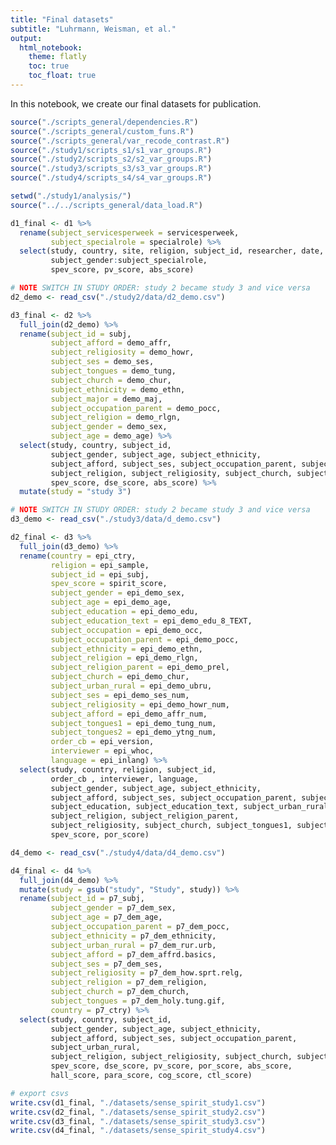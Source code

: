 ```yaml
---
title: "Final datasets"
subtitle: "Luhrmann, Weisman, et al."
output: 
  html_notebook:
    theme: flatly
    toc: true
    toc_float: true
---
```


In this notebook, we create our final datasets for publication.

```r
source("./scripts_general/dependencies.R")
source("./scripts_general/custom_funs.R")
source("./scripts_general/var_recode_contrast.R")
source("./study1/scripts_s1/s1_var_groups.R")
source("./study2/scripts_s2/s2_var_groups.R")
source("./study3/scripts_s3/s3_var_groups.R")
source("./study4/scripts_s4/s4_var_groups.R")
```

```r
setwd("./study1/analysis/")
source("../../scripts_general/data_load.R")
```

```r
d1_final <- d1 %>%
  rename(subject_servicesperweek = servicesperweek,
         subject_specialrole = specialrole) %>%
  select(study, country, site, religion, subject_id, researcher, date,
         subject_gender:subject_specialrole, 
         spev_score, pv_score, abs_score)
```

```r
# NOTE SWITCH IN STUDY ORDER: study 2 became study 3 and vice versa
d2_demo <- read_csv("./study2/data/d2_demo.csv")

d3_final <- d2 %>%
  full_join(d2_demo) %>%
  rename(subject_id = subj,
         subject_afford = demo_affr,
         subject_religiosity = demo_howr,
         subject_ses = demo_ses,
         subject_tongues = demo_tung,
         subject_church = demo_chur,
         subject_ethnicity = demo_ethn,
         subject_major = demo_maj,
         subject_occupation_parent = demo_pocc,
         subject_religion = demo_rlgn,
         subject_gender = demo_sex,
         subject_age = demo_age) %>%
  select(study, country, subject_id, 
         subject_gender, subject_age, subject_ethnicity, 
         subject_afford, subject_ses, subject_occupation_parent, subject_major,
         subject_religion, subject_religiosity, subject_church, subject_tongues,
         spev_score, dse_score, abs_score) %>%
  mutate(study = "study 3")
```

```r
# NOTE SWITCH IN STUDY ORDER: study 2 became study 3 and vice versa
d3_demo <- read_csv("./study3/data/d_demo.csv")

d2_final <- d3 %>%
  full_join(d3_demo) %>%
  rename(country = epi_ctry,
         religion = epi_sample,
         subject_id = epi_subj,
         spev_score = spirit_score,
         subject_gender = epi_demo_sex,
         subject_age = epi_demo_age,
         subject_education = epi_demo_edu,
         subject_education_text = epi_demo_edu_8_TEXT,
         subject_occupation = epi_demo_occ,
         subject_occupation_parent = epi_demo_pocc,
         subject_ethnicity = epi_demo_ethn,
         subject_religion = epi_demo_rlgn,
         subject_religion_parent = epi_demo_prel,
         subject_church = epi_demo_chur,
         subject_urban_rural = epi_demo_ubru,
         subject_ses = epi_demo_ses_num,
         subject_religiosity = epi_demo_howr_num,
         subject_afford = epi_demo_affr_num,
         subject_tongues1 = epi_demo_tung_num,
         subject_tongues2 = epi_demo_ytng_num,
         order_cb = epi_version,
         interviewer = epi_whoc,
         language = epi_inlang) %>%
  select(study, country, religion, subject_id, 
         order_cb , interviewer, language,
         subject_gender, subject_age, subject_ethnicity, 
         subject_afford, subject_ses, subject_occupation_parent, subject_occupation,
         subject_education, subject_education_text, subject_urban_rural,
         subject_religion, subject_religion_parent,
         subject_religiosity, subject_church, subject_tongues1, subject_tongues2,
         spev_score, por_score)
```

```r
d4_demo <- read_csv("./study4/data/d4_demo.csv")

d4_final <- d4 %>%
  full_join(d4_demo) %>%
  mutate(study = gsub("study", "Study", study)) %>%
  rename(subject_id = p7_subj,
         subject_gender = p7_dem_sex,
         subject_age = p7_dem_age,
         subject_occupation_parent = p7_dem_pocc,
         subject_ethnicity = p7_dem_ethnicity,
         subject_urban_rural = p7_dem_rur.urb,
         subject_afford = p7_dem_affrd.basics,
         subject_ses = p7_dem_ses,
         subject_religiosity = p7_dem_how.sprt.relg,
         subject_religion = p7_dem_religion,
         subject_church = p7_dem_church,
         subject_tongues = p7_dem_holy.tung.gif,
         country = p7_ctry) %>%
  select(study, country, subject_id, 
         subject_gender, subject_age, subject_ethnicity, 
         subject_afford, subject_ses, subject_occupation_parent,
         subject_urban_rural,
         subject_religion, subject_religiosity, subject_church, subject_tongues,
         spev_score, dse_score, pv_score, por_score, abs_score,
         hall_score, para_score, cog_score, ctl_score)
```

```r
# export csvs
write.csv(d1_final, "./datasets/sense_spirit_study1.csv")
write.csv(d2_final, "./datasets/sense_spirit_study2.csv")
write.csv(d3_final, "./datasets/sense_spirit_study3.csv")
write.csv(d4_final, "./datasets/sense_spirit_study4.csv")
```

